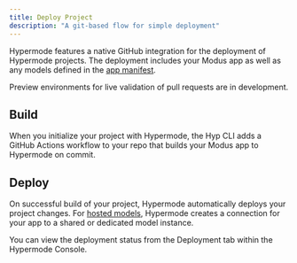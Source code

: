 ```yaml
---
title: Deploy Project
description: "A git-based flow for simple deployment"
---
```


Hypermode features a native GitHub integration for the deployment of Hypermode projects. The deployment includes your Modus app as well as any models defined in the [app manifest](/modus/app-manifest).

<Note>
  Preview environments for live validation of pull requests are in development.
</Note>

## Build

When you initialize your project with Hypermode, the Hyp CLI adds a GitHub Actions workflow to your repo that builds your Modus app to Hypermode on commit.

## Deploy

On successful build of your project, Hypermode automatically deploys your project changes. For [hosted models](/hosted-models), Hypermode creates a connection for your app to a shared or dedicated model instance.

You can view the deployment status from the Deployment tab within the Hypermode Console.
